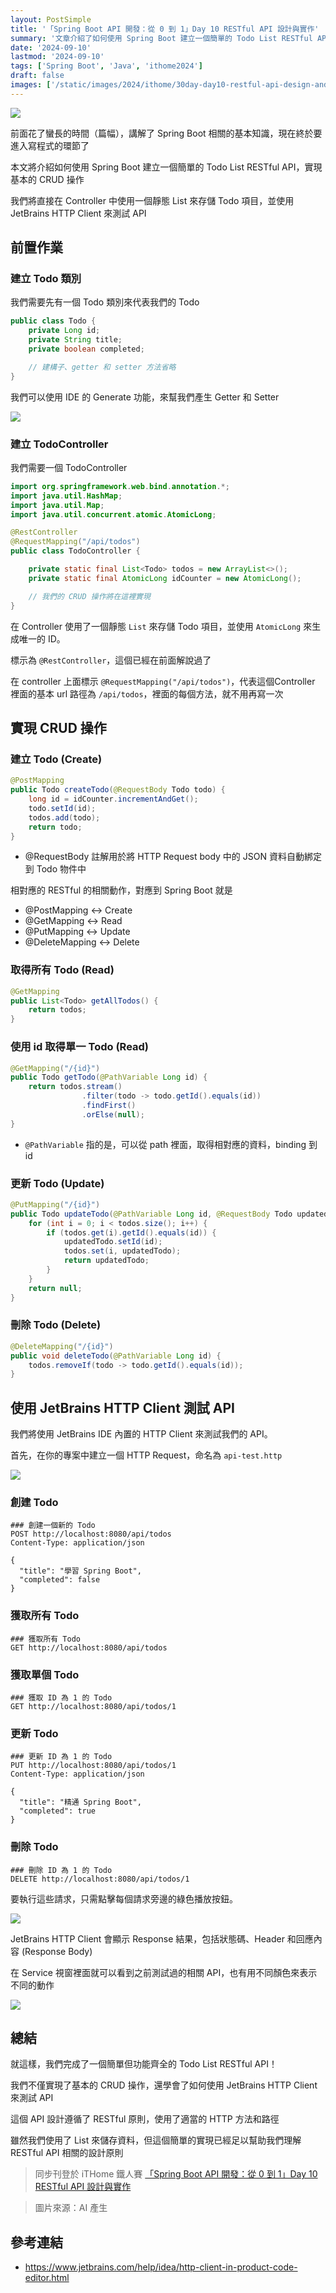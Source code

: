 ```yaml
---
layout: PostSimple
title: '「Spring Boot API 開發：從 0 到 1」Day 10 RESTful API 設計與實作'
summary: '文章介紹了如何使用 Spring Boot 建立一個簡單的 Todo List RESTful API，實現基本的 CRUD（創建、讀取、更新、刪除）操作。最後，文章介紹了如何使用 JetBrains HTTP Client 來測試這些 API 端點。這個實例為讀者提供了一個實用的 RESTful API 設計和實現的指南，適合初學者學習 Spring Boot API 開發'
date: '2024-09-10'
lastmod: '2024-09-10'
tags: ['Spring Boot', 'Java', 'ithome2024']
draft: false
images: ['/static/images/2024/ithome/30day-day10-restful-api-design-and-implementation/cover.webp']
---
```


![](/static/images/2024/ithome/30day-day10-restful-api-design-and-implementation/cover.webp)

前面花了蠻長的時間（篇幅），講解了 Spring Boot 相關的基本知識，現在終於要進入寫程式的環節了

本文將介紹如何使用 Spring Boot 建立一個簡單的 Todo List RESTful API，實現基本的 CRUD 操作

我們將直接在 Controller 中使用一個靜態 List 來存儲 Todo 項目，並使用 JetBrains HTTP Client 來測試 API

## 前置作業

### 建立 Todo 類別

我們需要先有一個 Todo 類別來代表我們的 Todo

```java
public class Todo {
    private Long id;
    private String title;
    private boolean completed;

    // 建構子、getter 和 setter 方法省略
}
```

我們可以使用 IDE 的 Generate 功能，來幫我們產生 Getter 和 Setter

![](/static/images/2024/ithome/30day-day10-restful-api-design-and-implementation/01.webp)

### 建立 TodoController

我們需要一個 TodoController

```java
import org.springframework.web.bind.annotation.*;
import java.util.HashMap;
import java.util.Map;
import java.util.concurrent.atomic.AtomicLong;

@RestController
@RequestMapping("/api/todos")
public class TodoController {

    private static final List<Todo> todos = new ArrayList<>();
    private static final AtomicLong idCounter = new AtomicLong();

    // 我們的 CRUD 操作將在這裡實現
}
```

在 Controller 使用了一個靜態 `List` 來存儲 Todo 項目，並使用 `AtomicLong` 來生成唯一的 ID。

標示為 `@RestController`，這個已經在前面解說過了

在 controller 上面標示 `@RequestMapping("/api/todos")`，代表這個Controller 裡面的基本 url 路徑為 `/api/todos`，裡面的每個方法，就不用再寫一次

## 實現 CRUD 操作

### 建立 Todo (Create)

```java
@PostMapping
public Todo createTodo(@RequestBody Todo todo) {
    long id = idCounter.incrementAndGet();
    todo.setId(id);
    todos.add(todo);
    return todo;
}
```

- @RequestBody 註解用於將 HTTP Request body 中的 JSON 資料自動綁定到 Todo 物件中

相對應的 RESTful 的相關動作，對應到 Spring Boot 就是

- @PostMapping ↔ Create
- @GetMapping ↔ Read
- @PutMapping ↔ Update
- @DeleteMapping ↔ Delete

### 取得所有 Todo (Read)

```java
@GetMapping
public List<Todo> getAllTodos() {
    return todos;
}
```

### 使用 id 取得單一 Todo (Read)

```java
@GetMapping("/{id}")
public Todo getTodo(@PathVariable Long id) {
    return todos.stream()
                .filter(todo -> todo.getId().equals(id))
                .findFirst()
                .orElse(null);
}
```

- `@PathVariable` 指的是，可以從 path 裡面，取得相對應的資料，binding 到 id

### 更新 Todo (Update)

```java
@PutMapping("/{id}")
public Todo updateTodo(@PathVariable Long id, @RequestBody Todo updatedTodo) {
    for (int i = 0; i < todos.size(); i++) {
        if (todos.get(i).getId().equals(id)) {
            updatedTodo.setId(id);
            todos.set(i, updatedTodo);
            return updatedTodo;
        }
    }
    return null;
}
```

### 刪除 Todo (Delete)

```java
@DeleteMapping("/{id}")
public void deleteTodo(@PathVariable Long id) {
    todos.removeIf(todo -> todo.getId().equals(id));
}
```

## 使用 JetBrains HTTP Client 測試 API

我們將使用 JetBrains IDE 內置的 HTTP Client 來測試我們的 API。

首先，在你的專案中建立一個 HTTP Request，命名為 `api-test.http`

![](/static/images/2024/ithome/30day-day10-restful-api-design-and-implementation/02.webp)

### 創建 Todo

```http
### 創建一個新的 Todo
POST http://localhost:8080/api/todos
Content-Type: application/json

{
  "title": "學習 Spring Boot",
  "completed": false
}
```

### 獲取所有 Todo

```http
### 獲取所有 Todo
GET http://localhost:8080/api/todos
```

### 獲取單個 Todo

```http
### 獲取 ID 為 1 的 Todo
GET http://localhost:8080/api/todos/1
```

### 更新 Todo

```http
### 更新 ID 為 1 的 Todo
PUT http://localhost:8080/api/todos/1
Content-Type: application/json

{
  "title": "精通 Spring Boot",
  "completed": true
}
```

### 刪除 Todo

```http
### 刪除 ID 為 1 的 Todo
DELETE http://localhost:8080/api/todos/1
```

要執行這些請求，只需點擊每個請求旁邊的綠色播放按鈕。

![](/static/images/2024/ithome/30day-day10-restful-api-design-and-implementation/03.webp)

JetBrains HTTP Client 會顯示 Response 結果，包括狀態碼、Header 和回應內容 (Response Body)

在 Service 視窗裡面就可以看到之前測試過的相關 API，也有用不同顏色來表示不同的動作

![](/static/images/2024/ithome/30day-day10-restful-api-design-and-implementation/04.webp)

## 總結

就這樣，我們完成了一個簡單但功能齊全的 Todo List RESTful API！

我們不僅實現了基本的 CRUD 操作，還學會了如何使用 JetBrains HTTP Client 來測試 API

這個 API 設計遵循了 RESTful 原則，使用了適當的 HTTP 方法和路徑

雖然我們使用了 List 來儲存資料，但這個簡單的實現已經足以幫助我們理解 RESTful API 相關的設計原則

> 同步刊登於 iTHome 鐵人賽 [「Spring Boot API 開發：從 0 到 1」Day 10 RESTful API 設計與實作]()

> 圖片來源：AI 產生

## 參考連結

- https://www.jetbrains.com/help/idea/http-client-in-product-code-editor.html
